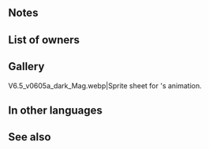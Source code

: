 {{Weapon Infobox
|tagid=SID_透魔竜の力
|intID=3065
|image=wep_ac052
|exclusive=1
|weaponType=Dragonstone
|cost=400
|might=16
|range=1
|effect=Grants Spd+3. Unit can move to a space within 2 spaces of support partner. At start of turn, if unit is within 3 spaces of support partner, grants【Null Follow-Up】to unit and that ally for 1 turn. At start of combat, if unit's HP ≥ 25%, grants Atk/Spd/Def/Res+5 during combat. If foe's Range = 2, calculates damage using the lower of foe's Def or Res.<br><br>【Null Follow-Up】<br>If unit's Spd > foe's Spd during combat, neutralizes effects that guarantee foe's follow-up attacks and effects that prevent unit's follow-up attacks for 1 turn.
|statModifiers=0,16,3,0,0
|required=Water Breath
|properties=random_owner
}}
==Notes==
{{Warp interaction}}
{{Null Follow-Up}}
{{SupportPartner|effect=warping and {{SEt|Null Follow-Up}} to unit and support partner effects}}
{{Combat boosts}}
{{LowerDefRes}}
==List of owners==
{{Skill Hero List}}
==Gallery==
<gallery>
V6.5_v0605a_dark_Mag.webp|Sprite sheet for {{PAGENAME}}'s animation.
</gallery>
==In other languages==
{{OtherLanguages
|japanese=透魔竜の力
|german=Stille Macht
|spanishEU=Poder silente
|spanishLA=Poder silente
|french=Force du néant
|italian=Potere silente
|chineseTW=透魔龍之力
|portuguese=Poder silencioso
}}
==See also==
{{See also skills|cond=Description LIKE '%support partner%' OR Description LIKE '%Unit can move to a space within 2 spaces of%' OR Description LIKE '%【Null Follow-Up】%'|columns=3}}
{{Weapons Navbox}}